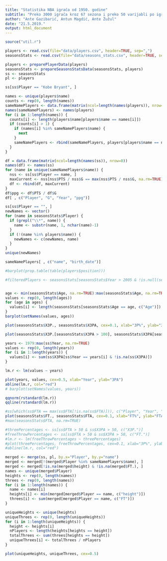```yaml
---
title: "Statistika NBA igrača od 1950. godine"
subtitle: "Preko 3000 igrača kroz 67 sezona i preko 50 varijabli po igraču"
author: "Ante Gazibarić, Antun Magdić, Ante Žužul"
date: "21.5.2019."
output: html_document
---
```


```r
source("util.r")

players <- read.csv(file="data/players.csv", header=TRUE, sep=",")
seasonsStats <- read.csv(file="data/seasons_stats.csv", header=TRUE, sep=",")

players <- preparePlayerData(players)
seasonsStats <- prepareSeasonsStatsData(seasonsStats, players)
ss <- seasonsStats
pl <- players

ss[ss$Player == "Kobe Bryant", ]

names <- unique(players$name)
counts <- rep(0, length(names))
sameNamePlayers <- data.frame(matrix(ncol=length(names(players)), nrow=0))
names(sameNamePlayers) <- names(players)
for (i in 1:length(names)) {
  counts[i] <- length(players$name[players$name == names[i]])
  if (counts[i] > 1) {
    if (names[i] %in% sameNamePlayers$name) {
      next
    }
    sameNamePlayers <- rbind(sameNamePlayers, players[players$name == names[i], ])
  }
}

df = data.frame(matrix(ncol=length(names(ss)), nrow=0))
names(df) <- names(ss)
for (name in unique(sameNamePlayers$name)) {
  nss <- ss[ss$Player == name, ]
  maxCurrent <- nss[nss$PTS / nss$G == max(nss$PTS / nss$G, na.rm=TRUE), ]
  df <- rbind(df, maxCurrent)
}
df$ppg <- df$PTS / df$G
df[ , c("Player", "G", "Year", "ppg")]

ss[ss$Player == "", ]
newNames <- vector()
for (name in seasonsStats$Player) {
  if (grepl("\\*", name)) {
    name <- substr(name, 1, nchar(name)-1)
  }
  if (!(name %in% players$name)) {
    newNames <- c(newNames, name)
  }
}
unique(newNames)

sameNamePlayers[ , c("name", "birth_date")]

#barplot(prop.table(table(players$position)))

#filteredPlayers <- seasonsStats[seasonsStats$Year > 2005 & !is.null(seasonsStats$X3P.),]


age <- min(seasonsStats$Age, na.rm=TRUE):max(seasonsStats$Age, na.rm=TRUE)
values <- rep(0, length(ages))
for (age in ages) {
  values[i] <- length(seasonsStats[seasonsStats$Age == age, c("Age")])
}
barplot(setNames(values, ages))

plot(seasonsStats$X3P., seasonsStats$X3PA, cex=0.1, xlab="3P%", ylab="3PA")

plot(seasonsStats$X3P.[seasonsStats$X3PA > 100], seasonsStats$X3PA[seasonsStats$X3PA > 100], cex=0.1, xlab="3P%", ylab="3PA")

years <- 1979:max(ss$Year, na.rm=TRUE)
values <- rep(0, length(years))
for (i in 1:length(years)) {
  values[i] <- sum(ss$X3PA[ss$Year == years[i] & !is.na(ss$X3PA)])
}

lm.r <- lm(values ~ years)

plot(years, values, cex=0.5, xlab="Year", ylab="3PA")
abline(lm.r, col="red")
# barplot(setNames(values, years))

qqnorm(rstandard(lm.r))
qqline(rstandard(lm.r))

#ss[which(ss$FTA == max(ss$FTA[!is.na(ss$FTA)])), c("Player", "Year", "X3PA", "X3P")]
plot(seasonsStats$FT., seasonsStats$FTA, cex=0.1, xlab="FT%", ylab="FTA")
#max(seasonsStats$FTA, na.rm=TRUE)

#threePercentages <- ss[ss$FTA > 50 & ss$X3PA > 50, c("X3P.")]
#freeThrowPercentages <- ss[ss$FTA > 50 & ss$X3PA > 50, c("FT.")]
#lm.r <- lm(freeThrowPercentages ~ threePercentages)
#plot(threePercentages, freeThrowPercentages, cex=0.1, xlab="3P%", ylab="FT%")
#abline(lm.r, col="red")

```

```r
merged <- merge(ss, pl, by.x="Player", by.y="name")
merged <- merged[!(merged$Player %in% sameNamePlayers$name), ]
merged <- merged[!is.na(merged$height) & !is.na(merged$FT.), ]
names <- unique(merged$Player)
heights <- rep(0, length(names))
threes <- rep(0, length(names))
for (i in 1:length(names)) {
  name <- names[i]
  heights[i] <- min(merged[merged$Player == name, c("height")])
  threes[i] <- sum(merged[merged$Player == name, c("FT")])
}

uniqueHeights <- unique(heights)
uniqueThrees <- rep(0, length(uniqueHeights))
for (i in 1:length(uniqueHeights)) {
  height <- heights[i]
  nPlayers <- length(heights[heights == height])
  totalThrees <- sum(threes[heights == height])
  uniqueThrees[i] <- totalThrees / nPlayers
}

plot(uniqueHeights, uniqueThrees, cex=0.5)

```






